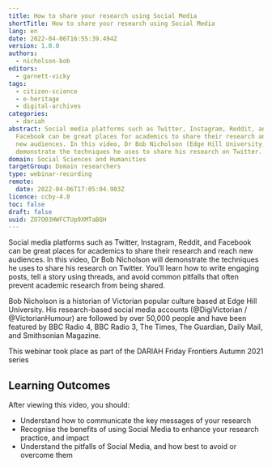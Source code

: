 ```yaml
---
title: How to share your research using Social Media
shortTitle: How to share your research using Social Media
lang: en
date: 2022-04-06T16:55:39.494Z
version: 1.0.0
authors:
  - nicholson-bob
editors:
  - garnett-vicky
tags:
  - citizen-science
  - e-heritage
  - digital-archives
categories:
  - dariah
abstract: Social media platforms such as Twitter, Instagram, Reddit, and
  Facebook can be great places for academics to share their research and reach
  new audiences. In this video, Dr Bob Nicholson (Edge Hill University, UK) will
  demonstrate the techniques he uses to share his research on Twitter.
domain: Social Sciences and Humanities
targetGroup: Domain researchers
type: webinar-recording
remote:
  date: 2022-04-06T17:05:04.903Z
licence: ccby-4.0
toc: false
draft: false
uuid: ZO7O03HWFCTUp9XMTaBQH
---
```

Social media platforms such as Twitter, Instagram, Reddit, and Facebook can be great places for academics to share their research and reach new audiences. In this video, Dr Bob Nicholson will demonstrate the techniques he uses to share his research on Twitter. You’ll learn how to write engaging posts, tell a story using threads, and avoid common pitfalls that often prevent academic research from being shared. 

Bob Nicholson is a historian of Victorian popular culture based at Edge Hill University. His research-based social media accounts (@DigiVictorian / @VictorianHumour) are followed by over 50,000 people and have been featured by BBC Radio 4, BBC Radio 3, The Times, The Guardian, Daily Mail, and Smithsonian Magazine. 

This webinar took place as part of the DARIAH Friday Frontiers Autumn 2021 series



## Learning Outcomes

After viewing this video, you should:

- Understand how to communicate the key messages of your research
- Recognise the benefits of using Social Media to enhance your research practice, and impact
- Understand the pitfalls of Social Media, and how best to avoid or overcome them

<VideoCard provider="youtube" id="zEqslcXqT5k" title="How to share your research using social media" subtitle="Click here to view" image="images/bob-nicholson-thumbnail-image.png" />